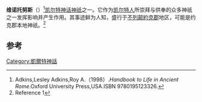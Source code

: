 {{Infobox deity|type=Irish
}}
'''维诺托努斯'''（{{lang-en|Vinotonus}}）<ref>Adkins,Lesley Adkins,Roy A.（1998）.''Handbook to Life in Ancient Rome''.Oxford University Press,USA.ISBN 9780195123326.</ref>[[凯尔特|凯尔特]][[神话|神话]][[神祇|神祇]]之一。它作为[[凯尔特人|凯尔特人]]所崇拜与供奉的众多神祇之一发挥影响并产生作用。其事迹鲜为人知，盛行于[[不列颠|不列颠]][[約克郡|約克郡]]地区，可能是约克郡本地神祇。<ref>Reference 1</ref>

== 参考 ==
{{reflist}}
{{Gaulish-Brythonic mythology}}

[[Category:凱爾特神話|Category:凱爾特神話]]


{{古罗马小作品}}